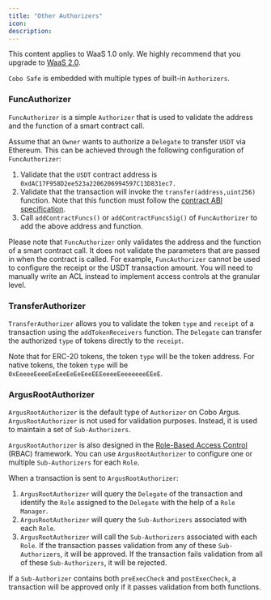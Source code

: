 ```yaml
---
title: "Other Authorizers"
icon: 
description: 
---
```

<Note>This content applies to WaaS 1.0 only. We highly recommend that you upgrade to [WaaS 2.0](/v2/guides/overview/introduction).</Note>

`Cobo Safe` is embedded with multiple types of built-in `Authorizers`.

### FuncAuthorizer

`FuncAuthorizer` is a simple `Authorizer` that is used to validate the address and the function of a smart contract call.

Assume that an `Owner` wants to authorize a `Delegate` to transfer `USDT` via Ethereum. This can be achieved through the following configuration of `FuncAuthorizer`:

1. Validate that the `USDT` contract address is `0xdAC17F958D2ee523a2206206994597C13D831ec7.`
2. Validate that the transaction will invoke the `transfer(address,uint256)` function. Note that this function must follow the [contract ABI specification](https://docs.soliditylang.org/en/v0.8.19/abi-spec.html#function-selector).
3. Call `addContractFuncs()` or `addContractFuncsSig()` of `FuncAuthorizer` to add the above address and function. 

Please note that `FuncAuthorizer` only validates the address and the function of a smart contract call. It does not validate the parameters that are passed in when the contract is called. For example, `FuncAuthorizer` cannot be used to configure the receipt or the USDT transaction amount. You will need to manually write an ACL instead to implement access controls at the granular level.

### TransferAuthorizer

`TransferAuthorizer` allows you to validate the token `type` and `receipt` of a transaction using the `addTokenReceivers` function. The `Delegate` can transfer the authorized `type` of tokens directly to the `receipt`.

Note that for ERC-20 tokens, the token `type` will be the token address. For native tokens, the token `type` will be `0xEeeeeEeeeEeEeeEeEeEeeEEEeeeeEeeeeeeeEEeE`.

### ArgusRootAuthorizer

`ArgusRootAuthorizer` is the default type of `Authorizer` on Cobo Argus. `ArgusRootAuthorizer` is not used for validation purposes. Instead, it is used to maintain a set of `Sub-Authorizers`.

`ArgusRootAuthorizer` is also designed in the [Role-Based Access Control](https://en.wikipedia.org/wiki/Role-based\_access\_control) (RBAC) framework. You can use `ArgusRootAuthorizer` to configure one or multiple `Sub-Authorizers` for each `Role`.

When a transaction is sent to `ArgusRootAuthorizer`:

1. `ArgusRootAuthorizer` will query the `Delegate` of the transaction and identify the `Role` assigned to the `Delegate` with the help of a `Role Manager`.
2. `ArgusRootAuthorizer` will query the `Sub-Authorizers` associated with each `Role`.
3. `ArgusRootAuthorizer` will call the `Sub-Authorizers` associated with each `Role`. If the transaction passes validation from any of these `Sub-Authorizers`, it will be approved. If the transaction fails validation from all of these `Sub-Authorizers`, it will be rejected.

If a `Sub-Authorizer` contains both `preExecCheck` and `postExecCheck`, a transaction will be approved only if it passes validation from both functions.
